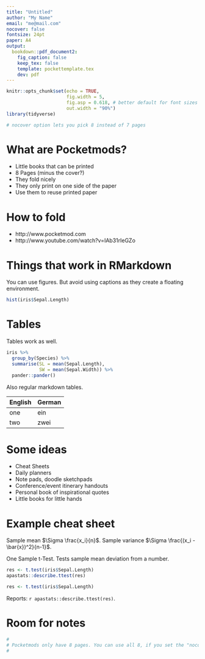 ```yaml
---
title: "Untitled"
author: "My Name"
email: "me@mail.com"
nocover: false
fontsize: 24pt
paper: A4
output:
  bookdown::pdf_document2:
    fig_caption: false
    keep_tex: false
    template: pockettemplate.tex
    dev: pdf
---
```


```r
knitr::opts_chunk$set(echo = TRUE,
                      fig.width = 5,
                      fig.asp = 0.618, # better default for font sizes
                      out.width = "90%")
library(tidyverse)

# nocover option lets you pick 8 instead of 7 pages


```


# What are Pocketmods?

* Little books that can be printed
* 8 Pages (minus the cover?)
* They fold nicely
* They only print on one side of the paper
* Use them to reuse printed paper


\clearpage
# How to fold

* http://www.pocketmod.com
* http://www.youtube.com/watch?v=IAb31rIeGZo


\clearpage
# Things that work in RMarkdown

You can use figures. But avoid using captions as they create a floating environment.

```r
hist(iris$Sepal.Length)
```


\clearpage
# Tables

Tables work as well. 

```r
iris %>% 
  group_by(Species) %>% 
  summarise(SL = mean(Sepal.Length), 
            SW = mean(Sepal.Width)) %>% 
  pander::pander()
```

Also regular markdown tables.


English German
-----   -------
one     ein
two     zwei


\clearpage
# Some ideas

* Cheat Sheets
* Daily planners
* Note pads, doodle sketchpads
* Conference/event itinerary handouts
* Personal book of inspirational quotes
* Little books for little hands


\clearpage
# Example cheat sheet

Sample mean $\Sigma \frac{x_i}{n}$.
Sample variance $\Sigma \frac{(x_i - \bar{x})^2}{n-1}$.

One Sample t-Test. Tests sample mean deviation from a number.

```r
res <- t.test(iris$Sepal.Length)
apastats::describe.ttest(res)
```

```r
res <- t.test(iris$Sepal.Length)
```

Reports: `r apastats::describe.ttest(res)`.


\clearpage
# Room for notes





```r

#
# Pocketmods only have 8 pages. You can use all 8, if you set the "nocover" option to true in the yaml.
#

```

